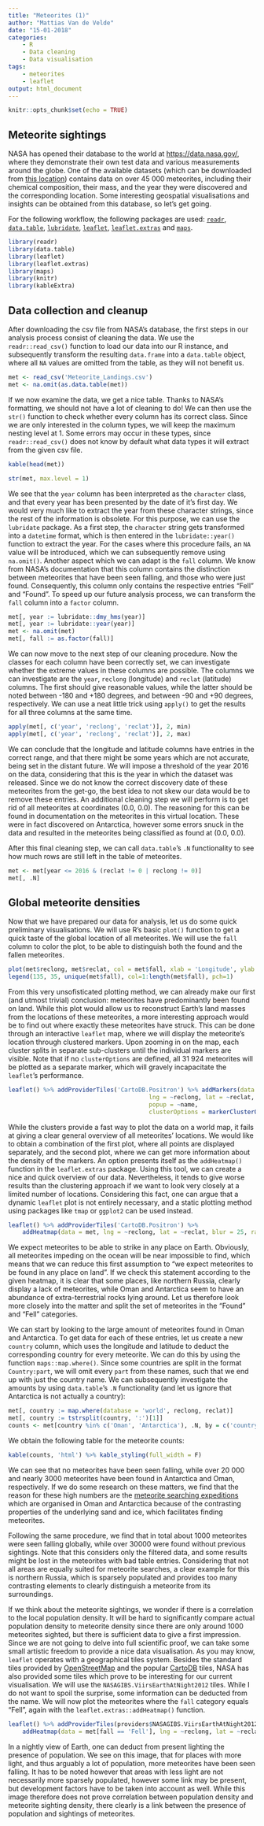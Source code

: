 ```yaml
---
title: "Meteorites (1)"
author: "Mattias Van de Velde"
date: "15-01-2018"
categories:
    - R
    - Data cleaning
    - Data visualisation
tags:
    - meteorites
    - leaflet
output: html_document
---
```


```r
knitr::opts_chunk$set(echo = TRUE)
```

## Meteorite sightings 

NASA has opened their database to the world at <https://data.nasa.gov/>, where they demonstrate their own test data and various measurements around the globe. One of the available datasets (which can be downloaded from [this location](https://data.nasa.gov/Space-Science/Meteorite-Landings/gh4g-9sfh "NASA Meteorite Landings Database")) contains data on over 45 000 meteorites, including their chemical composition, their mass, and the year they were discovered and the corresponding location. Some interesting geospatial visualisations and insights can be obtained from this database, so let's get going.

For the following workflow, the following packages are used:
[`readr`](https://cran.r-project.org/package=readr), [`data.table`](https://cran.r-project.org/package=data.table), [`lubridate`](https://cran.r-project.org/package=lubridate), [`leaflet`](https://cran.r-project.org/package=leaflet), [`leaflet.extras`](https://cran.r-project.org/package=leaflet.extras) and [`maps`](https://cran.r-project.org/package=maps).

```r
library(readr)
library(data.table)
library(leaflet)
library(leaflet.extras)
library(maps)
library(knitr)
library(kableExtra)
```

## Data collection and cleanup

After downloading the csv file from NASA's database, the first steps in our analysis process consist of cleaning the data. We use the `readr::read_csv()` function to load our data into our R instance, and subsequently transform the resulting `data.frame` into a `data.table` object, where all `NA` values are omitted from the table, as they will not benefit us.

```r
met <- read_csv('Meteorite_Landings.csv')
met <- na.omit(as.data.table(met))
```

If we now examine the data, we get a nice table. Thanks to NASA's formatting, we should not have a lot of cleaning to do! We can then use the `str()` function to check whether every column has its correct class. Since we are only interested in the column types, we will keep the maximum nesting level at 1. Some errors may occur in these types, since `readr::read_csv()` does not know by default what data types it will extract from the given csv file.

```r
kable(head(met))
```
```r
str(met, max.level = 1)
```

We see that the `year` column has been interpreted as the `character` class, and that every year has been presented by the date of it's first day. We would very much like to extract the year from these character strings, since the rest of the information is obsolete. For this purpose, we can use the `lubridate` package. As a first step, the `character` string gets transformed into a `datetime` format, which is then entered in the `lubridate::year()` function to extract the year. For the cases where this procedure fails, an `NA` value will be introduced, which we can subsequently remove using `na.omit()`. Another aspect which we can adapt is the `fall` column. We know from NASA's documentation that this column contains the distinction between meteorites that have been seen falling, and those who were just found. Consequently, this column only contains the respective entries "Fell" and "Found". To speed up our future analysis process, we can transform the `fall` column into a  `factor` column.

```r
met[, year := lubridate::dmy_hms(year)]
met[, year := lubridate::year(year)]
met <- na.omit(met)
met[, fall := as.factor(fall)]
```

We can now move to the next step of our cleaning procedure. Now the classes for each column have been correctly set, we can investigate whether the extreme values in these columns are possible. The columns we can investigate are the `year`, `reclong` (longitude) and `reclat` (latitude) columns. The first should give reasonable values, while the latter should be noted between -180 and +180 degrees, and between -90 and +90 degrees, respectively. We can use a neat little trick using `apply()` to get the results for all three columns at the same time.

```r
apply(met[, c('year', 'reclong', 'reclat')], 2, min)
apply(met[, c('year', 'reclong', 'reclat')], 2, max)
```

We can conclude that the longitude and latitude columns have entries in the correct range, and that there might be some years which are not accurate, being set in the distant future. We will impose a threshold of the year 2016 on the data, considering that this is the year in which the dataset was released. Since we do not know the correct discovery date of these meteorites from the get-go, the best idea to not skew our data would be to remove these entries. An additional cleaning step we will perform is to get rid of all meteorites at coordinates (0.0, 0.0). The reasoning for this can be found in documentation on the meteorites in this virtual location. These were in fact discovered on Antarctica, however some errors snuck in the data and resulted in the meteorites being classified as found at (0.0, 0.0).

After this final cleaning step, we can call `data.table`'s `.N` functionality to see how much rows are still left in the table of meteorites.

```r
met <- met[year <= 2016 & (reclat != 0 | reclong != 0)]
met[, .N]
```

## Global meteorite densities

Now that we have prepared our data for analysis, let us do some quick preliminary visualisations. We will use R's basic `plot()` function to get a quick taste of the global location of all meteorites. We will use the `fall` column to color the plot, to be able to distinguish both the found and the fallen meteorites.

```r
plot(met$reclong, met$reclat, col = met$fall, xlab = 'Longitude', ylab = 'Latitude')
legend(135, 35, unique(met$fall), col=1:length(met$fall), pch=1)
```

From this very unsofisticated plotting method, we can already make our first (and utmost trivial) conclusion: meteorites have predominantly been found on land. While this plot would allow us to reconstruct Earth's land masses from the locations of these meteorites, a more interesting approach would be to find out where exactly these meteorites have struck. This can be done through an interactive `leaflet` map, where we will display the meteorite's location through clustered markers. Upon zooming in on the map, each cluster splits in separate sub-clusters until the individual markers are visible. Note that if no `clusterOptions` are defined, all 31 924 meteorites will be plotted as a separate marker, which will gravely incapacitate the `leaflet`'s performance.

```r
leaflet() %>% addProviderTiles('CartoDB.Positron') %>% addMarkers(data = met,
                                        lng = ~reclong, lat = ~reclat,
                                        popup = ~name,
                                        clusterOptions = markerClusterOptions())
```

While the clusters provide a fast way to plot the data on a world map, it fails at giving a clear general overview of all meteorites' locations. We would like to obtain a combination of the first plot, where all points are displayed separately, and the second plot, where we can get more information about the density of the markers. An option presents itself as the `addHeatmap()` function in the `leaflet.extras` package. Using this tool, we can create a nice and quick overview of our data. Nevertheless, it tends to give worse results than the clustering approach if we want to look very closely at a limited number of locations. Considering this fact, one can argue that a dynamic `leaflet` plot is not entirely necessary, and a static plotting method using packages like `tmap` or `ggplot2` can be used instead.

```r
leaflet() %>% addProviderTiles('CartoDB.Positron') %>%
    addHeatmap(data = met, lng = ~reclong, lat = ~reclat, blur = 25, radius = 10)
```

We expect meteorites to be able to strike in any place on Earth. Obviously, all meteorites impeding on the ocean will be near impossible to find, which means that we can reduce this first assumption to "we expect meteorites to be found in any place on land". If we check this statement according to the given heatmap, it is clear that some places, like northern Russia, clearly display a lack of meteorites, while Oman and Antarctica seem to have an abundance of extra-terrestrial rocks lying around. Let us therefore look more closely into the matter and split the set of meteorites in the "Found" and "Fell" categories.

We can start by looking to the large amount of meteorites found in Oman and Antarctica. To get data for each of these entries, let us create a new `country` column, which uses the longitude and latitude to deduct the corresponding country for every meteorite. We can do this by using the function `maps::map.where()`. Since some countries are split in the format `Country:part`, we will omit every `part` from these names, such that we end up with just the country name. We can subsequently investigate the amounts by using `data.table`'s `.N` functionality (and let us ignore that Antarctica is not actually a country):

```r
met[, country := map.where(database = 'world', reclong, reclat)]
met[, country := tstrsplit(country, ':')[1]]
counts <- met[country %in% c('Oman', 'Antarctica'), .N, by = c('country', 'fall')]
```

We obtain the following table for the meteorite counts:

```r
kable(counts, 'html') %>% kable_styling(full_width = F)
```

We can see that no meteorites have been seen falling, while over 20 000 and nearly 3000 meteorites have been found in Antarctica and Oman, respectively. If we do some research on these matters, we find that the reason for these high numbers are the [meteorite searching expeditions](https://www.livescience.com/3613-searching-meteorites-deserts-oman.html "Searching for meteorites in the deserts of Oman") which are organised in Oman and Antarctica because of the contrasting properties of the underlying sand and ice, which facilitates finding meteorites.

Following the same procedure, we find that in total about 1000 meteorites were seen falling globally, while over 30000 were found without previous sightings. Note that this considers only the filtered data, and some results might be lost in the meteorites with bad table entries. Considering that not all areas are equally suited for meteorite searches, a clear example for this is northern Russia, which is sparsely populated and provides too many contrasting elements to clearly distinguish a meteorite from its surroundings.

If we think about the meteorite sightings, we wonder if there is a correlation to the local population density. It will be hard to significantly compare actual population density to meteorite density since there are only around 1000 meteorites sighted, but there is sufficient data to give a first impression. Since we are not going to delve into full scientific proof, we can take some small artistic freedom to provide a nice data visualisation. As you may know, `leaflet` operates with a geographical tiles system. Besides the standard tiles provided by [OpenStreetMap](http://www.openstreetmap.org "OpenStreetMap") and the popular [CartoDB](https://carto.com/location-data-services/basemaps/ "CartoDB") tiles, NASA has also provided some tiles which prove to be interesting for our current visualisation. We will use the `NASAGIBS.ViirsEarthAtNight2012` tiles. While I do not want to spoil the surprise, some information can be deducted from the name. We will now plot the meteorites where the `fall` category equals "Fell", again with the `leaflet.extras::addHeatmap()` function.

```r
leaflet() %>% addProviderTiles(providers$NASAGIBS.ViirsEarthAtNight2012) %>%
    addHeatmap(data = met[fall == 'Fell'], lng = ~reclong, lat = ~reclat, blur = 25, radius = 10)
```

In a nightly view of Earth, one can deduct from present lighting the presence of population. We see on this image, that for places with more light, and thus arguably a lot of population, more meteorites have been seen falling. It has to be noted however that areas with less light are not necessarily more sparsely populated, however some link may be present, but development factors have to be taken into account as well. While this image therefore does not prove correlation between population density and meteorite sighting density, there clearly is a link between the presence of population and sightings of meteorites.

